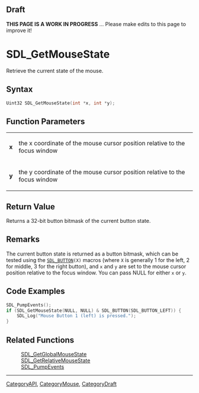 
== Draft ==

'''THIS PAGE IS A WORK IN PROGRESS''' ... Please make edits to this page to improve it!
= SDL_GetMouseState =

Retrieve the current state of the mouse.

== Syntax ==

<syntaxhighlight lang='c'>
Uint32 SDL_GetMouseState(int *x, int *y);
</syntaxhighlight>

== Function Parameters ==

{|
|'''x'''
|the x coordinate of the mouse cursor position relative to the focus window
|-
|'''y'''
|the y coordinate of the mouse cursor position relative to the focus window
|}

== Return Value ==

Returns a 32-bit button bitmask of the current button state.



== Remarks ==

The current button state is returned as a button bitmask, which can be
tested using the <code>[[SDL_BUTTON]](X)</code> macros (where
<code>X</code> is generally 1 for the left, 2 for middle, 3 for the right
button), and <code>x</code> and <code>y</code> are set to the mouse cursor
position relative to the focus window. You can pass NULL for either
<code>x</code> or <code>y</code>.

== Code Examples ==

<syntaxhighlight lang='c++'>
SDL_PumpEvents();
if (SDL_GetMouseState(NULL, NULL) & SDL_BUTTON(SDL_BUTTON_LEFT)) {
    SDL_Log("Mouse Button 1 (left) is pressed.");
}
</syntaxhighlight>

== Related Functions ==

:[[SDL_GetGlobalMouseState]]
:[[SDL_GetRelativeMouseState]]
:[[SDL_PumpEvents]]

----
[[CategoryAPI]], [[CategoryMouse]], [[CategoryDraft]]


